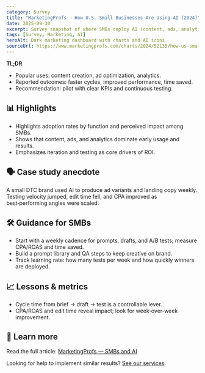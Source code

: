 ```yaml
---
category: Survey
title: "MarketingProfs — How U.S. Small Businesses Are Using AI (2024)"
date: 2025-09-30
excerpt: Survey snapshot of where SMBs deploy AI (content, ads, analytics) and which benefits they report.
tags: [Survey, Marketing, AI]
heroAlt: Dark marketing dashboard with charts and AI icons
sourceUrl: https://www.marketingprofs.com/charts/2024/52135/how-us-small-businesses-are-using-ai
---
```


**TL;DR**

- Popular uses: content creation, ad optimization, analytics.
- Reported outcomes: faster cycles, improved performance, time saved.
- Recommendation: pilot with clear KPIs and continuous testing.

## 📊 Highlights

- Highlights adoption rates by function and perceived impact among SMBs.
- Shows that content, ads, and analytics dominate early usage and results.
- Emphasizes iteration and testing as core drivers of ROI.

## 🗣 Case study anecdote

A small DTC brand used AI to produce ad variants and landing copy weekly. Testing velocity jumped, edit time fell, and CPA improved as best‑performing angles were scaled.

## 🛠 Guidance for SMBs

- Start with a weekly cadence for prompts, drafts, and A/B tests; measure CPA/ROAS and time saved.
- Build a prompt library and QA steps to keep creative on brand.
- Track learning rate: how many tests per week and how quickly winners are deployed.

## 📈 Lessons & metrics

- Cycle time from brief → draft → test is a controllable lever.
- CPA/ROAS and edit time reveal impact; look for week‑over‑week improvement.

## 🔗 Learn more

Read the full article: <a href="https://www.marketingprofs.com/charts/2024/52135/how-us-small-businesses-are-using-ai" target="_blank" rel="noopener noreferrer">MarketingProfs — SMBs and AI</a>

Looking for help to implement similar results? <a href="/services">See our services</a>.

